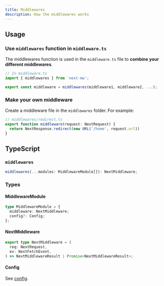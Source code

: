 ```yaml
---
title: Middlewares
description: How the middlewares works
---
```


## Usage

### Use `middlewares` function in `middleware.ts`

The middlewares function is used in the `middleware.ts` file to **combine your different middlewares**.

```typescript
// In middleware.ts
import { middlewares } from 'next-mw';

export const middleware = middlewares(middleware1, middleware2, ...);
```

### Make your own middleware

Create a middleware file in the `middlewares` folder. For example:

```typescript
// middlewares/redirect.ts
export function middleware(request: NextRequest) {
  return NextResponse.redirect(new URL('/home', request.url))
}
```

## TypeScript

### `middlewares`

```typescript
middlewares(...modules: MiddlewareModule[]): NextMiddleware;
```

### Types

#### MiddlewareModule

```typescript
type MiddlewareModule = {
  middleware: NextMiddleware;
  config?: Config;
};
```

#### NextMiddleware

```typescript
export type NextMiddleware = (
  req: NextRequest,
  ev: NextFetchEvent,
) => NextMiddlewareResult | Promise<NextMiddlewareResult>;
```

#### Config

See [config](/docs/config).

